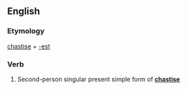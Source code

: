 ==English==

===Etymology===
[[chastise]] + [[-est]]

===Verb===
{{infl|en|verb form}}

# {{archaic}} Second-person singular present simple form of '''[[chastise]]'''